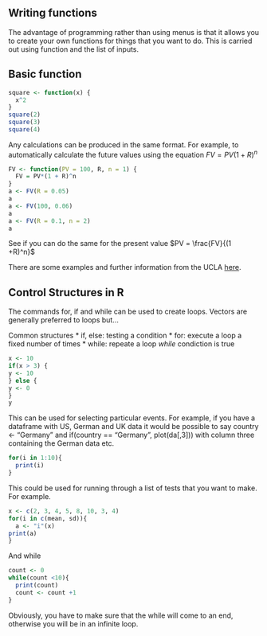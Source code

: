 Writing functions
--------------------------------
The advantage of programming rather than using menus is that it allows you to create your own functions for things that you want to do.  This is carried out using function and the list of inputs.  

Basic function
---------------------------------
```r
square <- function(x) {
  x^2
}
square(2)
square(3)
square(4)
```
Any calculations can be produced in the same format.  For example, to automatically calculate the future values using the equation $FV = PV(1 + R)^n$
```r
FV <- function(PV = 100, R, n = 1) {
  FV = PV*(1 + R)^n
}
a <- FV(R = 0.05)
a
a <- FV(100, 0.06)
a
a <- FV(R = 0.1, n = 2)
a
```
See if you can do the same for the present value $PV = \frac{FV}{(1 +R)^n}$

There are some examples and further information from the UCLA [here](http://www.ats.ucla.edu/stat/r/library/intro_function.htm).

Control Structures in R
--------------------------------------
The commands for, if and while can be used to create loops.  Vectors are generally preferred to loops but...

Common structures
* if, else:  testing a condition
* for: execute a loop a fixed number of times
* while: repeate a loop *while* condiction is true

```r
x <- 10
if(x > 3) {
y <- 10
} else {
y <- 0
}
y
```
This can be used for selecting particular events. For example, if you have a dataframe with US, German and UK data it would be possible to say country <- "Germany" and if(country == "Germany", plot(da[,3])) with column three containing the German data etc.

```r
for(i in 1:10){
  print(i)
}
```
This could be used for running through a list of tests that you want to make.  For example. 

```r
x <- c(2, 3, 4, 5, 8, 10, 3, 4)
for(i in c(mean, sd)){
  a <- "i"(x)
print(a)
}
```
And while
```r
count <- 0
while(count <10){
  print(count)
  count <- count +1
}
```
Obviously, you have to make sure that the while will come to an end, otherwise you will be in an infinite loop. 
